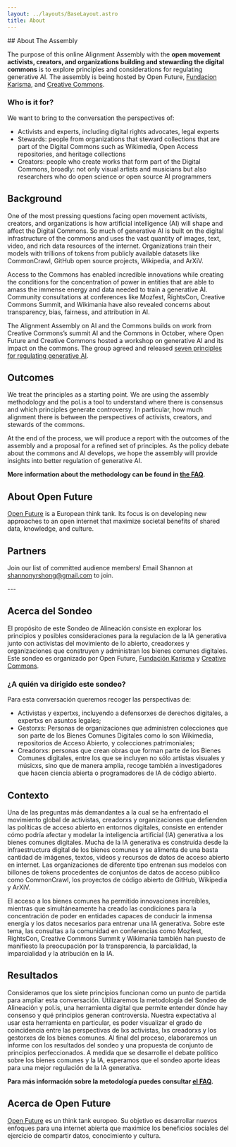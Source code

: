 ```yaml
---
layout: ../layouts/BaseLayout.astro
title: About
---
```


<Markdown>
## About The Assembly

The purpose of this online Alignment Assembly with the **open movement activists, creators, and organizations building and stewarding the digital commons** is to explore principles and considerations for regulating generative AI. The assembly is being hosted by Open Future, [Fundacion Karisma](https://karisma.org.co), and [Creative Commons](https://creativecommons.org).


### Who is it for?
We want to bring to the conversation the perspectives of:
- Activists and experts, including digital rights advocates, legal experts
- Stewards: people from organizations that steward collections that are part of the Digital Commons such as Wikimedia, Open Access repositories, and heritage collections
- Creators: people who create works that form part of  the Digital Commons, broadly: not only visual artists and musicians but also researchers who do open science or open source AI programmers

## Background

One of the most pressing questions facing open movement activists, creators, and organizations is how artificial intelligence (AI) will shape and affect the Digital Commons. So much of generative AI is built on the digital infrastructure of the commons and uses the vast quantity of images, text, video, and rich data resources of the internet. Organizations train their models with trillions of tokens from publicly available datasets like CommonCrawl, GitHub open source projects, Wikipedia, and ArXiV.

Access to the Commons has enabled incredible innovations while creating the conditions for the concentration of power in entities that are able to amass the immense energy and data needed to train a generative AI. Community consultations at conferences like Mozfest, RightsCon, Creative Commons Summit, and Wikimania have also revealed concerns about transparency, bias, fairness, and attribution in AI.

The Alignment Assembly on AI and the Commons builds on work from Creative Commons’s summit AI and the Commons in October, where Open Future and Creative Commons hosted a workshop on generative AI and its impact on the commons. The group agreed and released [seven principles for regulating generative AI](https://creativecommons.org/2023/10/07/making-ai-work-for-creators-and-the-commons/).

## Outcomes

We treat the principles as a starting point. We are using the assembly methodology and the pol.is a tool to understand where there is consensus and which principles generate controversy. In particular, how much alignment there is between the perspectives of activists, creators, and stewards of the commons.

At the end of the process, we will produce a report with the outcomes of the assembly and a proposal for a refined set of principles. As the policy debate about the commons and AI develops, we hope the assembly will provide insights into better regulation of generative AI.

**More information about the methodology can be found in [the FAQ](/faq).**

## About Open Future

[Open Future](https://openfuture.eu/about/) is a European think tank. Its focus is on developing new approaches to an open internet that maximize societal benefits of shared data, knowledge, and culture.

## Partners 

Join our list of committed audience members! Email Shannon at shannonyrshong@gmail.com to join. 
</Markdown>

<Logos />

<Markdown>
---

## Acerca del Sondeo
El propósito de este Sondeo de Alineación consiste en explorar los principios y posibles consideraciones para la regulacion de la IA generativa junto con activistas del movimiento de lo abierto, creadorxes y organizaciones que construyen y administran los bienes comunes digitales. Este sondeo es organizado por Open Future, [Fundación Karisma](https://karisma.org.co) y [Creative Commons](https://creativecommons.org).

### ¿A quién va dirigido este sondeo?
Para esta conversación queremos recoger las perspectivas de:
- Activistas y expertxs, incluyendo a defensorxes de derechos digitales, a expertxs en asuntos legales;
- Gestorxs: Personas de organizaciones que administren colecciones que son parte de los Bienes Comunes Digitales como lo son Wikimedia, repositorios de Acceso Abierto, y colecciones patrimoniales;
- Creadorxs: personas que crean obras que  forman parte de los Bienes Comunes digitales, entre los que se incluyen no sólo artistas visuales y músicxs, sino que de manera amplia, recoge también a investigadores que hacen ciencia abierta o programadores de IA de código abierto.

## Contexto
Una de las preguntas más demandantes a la cual se ha enfrentado el movimiento global de activistas, creadorxs y organizaciones que defienden las políticas de acceso abierto en entornos digitales, consiste en entender cómo podría afectar  y modelar la inteligencia artificial (IA) generativa a los bienes comunes digitales. Mucha de la IA generativa es construída desde la infraestructura digital de los bienes comunes y se alimenta de una basta cantidad de imágenes, textos, videos y recursos de datos de acceso abierto en internet. Las organizaciones de diferente tipo entrenan sus modelos con billones de tokens procedentes de conjuntos de datos de acceso público como CommonCrawl, los proyectos de código abierto de GitHub, Wikipedia y ArXiV.

El acceso a los bienes comunes ha permitido innovaciones increíbles, mientras que simultáneamente ha creado las condiciones para la concentración de poder en entidades capaces de conducir la inmensa energía y los datos necesarios para entrenar una IA generativa. Sobre este tema, las consultas a la comunidad en conferencias como Mozfest, RightsCon, Creative Commons Summit y Wikimania también han puesto de manifiesto la preocupación por la transparencia, la parcialidad, la imparcialidad y la atribución en la IA.

## Resultados
Consideramos que los siete principios funcionan como un punto de partida para ampliar esta conversación. Utilizaremos la metodología del Sondeo de Alineación y pol.is, una herramienta digital que permite entender dónde hay consenso y qué principios generan controversia. Nuestra expectativa al usar esta herramienta en particular, es poder visualizar el grado de coincidencia entre las perspectivas de lxs activistas, lxs creadorxs y los gestorxes de los bienes comunes.
Al final del proceso, elaboraremos un informe con los resultados del sondeo y una propuesta de conjunto de principios perfeccionados. A medida que se desarrolle el debate político sobre los bienes comunes y la IA, esperamos que el sondeo aporte ideas para una mejor regulación de la IA generativa.

**Para más información sobre la metodología puedes consultar [el FAQ](/faq).**

## Acerca de Open Future
[Open Future](https://openfuture.eu/about/) es un think tank europeo. Su objetivo es desarrollar nuevos enfoques para una internet abierta que maximice los beneficios sociales del ejercicio de compartir datos, conocimiento y cultura.

</Markdown>
